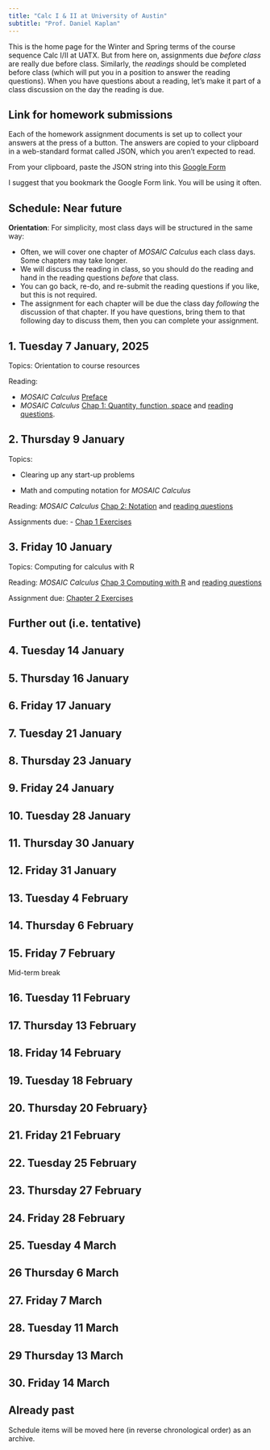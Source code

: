 ```yaml
---
title: "Calc I & II at University of Austin"
subtitle: "Prof. Daniel Kaplan"
---
```


This is the home page for the Winter and Spring terms of the course sequence Calc I/II at UATX. 
But from here on, assignments due *before class* are really due before class. Similarly, the *readings* should be completed before class (which will put you in a position to answer the reading questions). When you have questions about a reading, let's make it part of a class discussion on the day the reading is due.

::: {.callout-note}
## Link for homework submissions

Each of the homework assignment documents is set up to collect your answers at the press of a button. The answers are copied to your clipboard in a web-standard format called JSON, which you aren't expected to read.

From your clipboard, paste the JSON string into this [Google Form](https://docs.google.com/forms/d/e/1FAIpQLSdvTVopfAxoEUcmXzi7CH6YoTpUzEwy2B3mtLmrgWptfIckVA/viewform?usp=dialog)

I suggest that you bookmark the Google Form link. You will be using it often.
:::

## Schedule: Near future

**Orientation**: For simplicity, most class days will be structured in the same way:

- Often, we will cover one chapter of *MOSAIC Calculus* each class days. Some chapters may take longer.
- We will discuss the reading in class, so you should do the reading and hand in the reading questions *before* that class. 
- You can go back, re-do, and re-submit the reading questions if you like, but this is not required.
- The assignment for each chapter will be due the class day *following* the discussion of that chapter. If you have questions, bring them to that following day to discuss them, then you can complete your assignment.

::: {.callout-note}
## 1. Tuesday 7 January, 2025
Topics: Orientation to course resources

Reading:     

- *MOSAIC Calculus* [Preface](https://www.mosaic-web.org/MOSAIC-Calculus/Textbook/)
- *MOSAIC Calculus* [Chap 1: Quantity, function, space](https://www.mosaic-web.org/MOSAIC-Calculus/Textbook/Preliminaries/01-quant-fun-space.html) and [reading questions](https://dtkaplan.github.io/MC-Workbook/01-reading.html). 
:::

::: {.callout-note}
## 2. Thursday 9 January
Topics:     

- Clearing up any start-up problems   

- Math and computing notation for *MOSAIC Calculus*

Reading: *MOSAIC Calculus* [Chap 2: Notation](https://www.mosaic-web.org/MOSAIC-Calculus/Textbook/Preliminaries/02-notation.html) and [reading questions](https://dtkaplan.github.io/MC-Workbook/02-reading.html)

Assignments due: 
  - [Chap 1 Exercises](https://dtkaplan.github.io/MC-Workbook/01-exercises.html)


:::

::: {.callout-note}
## 3. Friday 10 January

Topics: Computing for calculus with R

Reading: *MOSAIC Calculus* [Chap 3 Computing with R](https://www.mosaic-web.org/MOSAIC-Calculus/Textbook/Preliminaries/03-computing.html) and [reading questions](https://dtkaplan.github.io/MC-Workbook/03-reading.html)

Assignment due: [Chapter 2 Exercises](https://dtkaplan.github.io/MC-Workbook/02-exercises.html)
:::


## Further out (i.e. tentative)

::: {.callout-note}
## 4. Tuesday 14 January

:::


::: {.callout-note}
## 5. Thursday 16 January
:::

::: {.callout-note}
## 6. Friday 17 January
:::

::: {.callout-note}
## 7. Tuesday 21 January

:::


::: {.callout-note}
## 8. Thursday 23 January
:::

::: {.callout-note}
## 9. Friday 24 January

:::

::: {.callout-note}
## 10. Tuesday 28 January

:::

::: {.callout-note}
## 11. Thursday 30 January
:::


::: {.callout-note}
## 12. Friday 31 January

:::

::: {.callout-note}
## 13. Tuesday 4 February

:::


::: {.callout-note}
## 14. Thursday 6 February
:::



::: {.callout-note}
## 15. Friday 7 February

:::

Mid-term break

::: {.callout-note}
## 16. Tuesday 11 February

:::

::: {.callout-note}
## 17. Thursday 13 February
:::


::: {.callout-note}
## 18. Friday 14 February

:::


::: {.callout-note}
## 19. Tuesday 18 February

:::


::: {.callout-note}
## 20. Thursday 20 February}
:::

::: {.callout-note}
## 21. Friday 21 February

:::


::: {.callout-note}
## 22. Tuesday 25 February

:::

::: {.callout-note}
## 23. Thursday 27 February

:::

::: {.callout-note}
## 24. Friday 28 February

:::


::: {.callout-note}
## 25. Tuesday 4 March

:::

::: {.callout-note}
## 26 Thursday 6 March
:::

::: {.callout-note}
## 27. Friday 7 March

:::


::: {.callout-note}
## 28. Tuesday 11 March

:::

::: {.callout-note}
## 29 Thursday 13 March
:::


::: {.callout-note}
## 30. Friday 14 March

:::



## Already past

Schedule items will be moved here (in reverse chronological order) as an archive.



